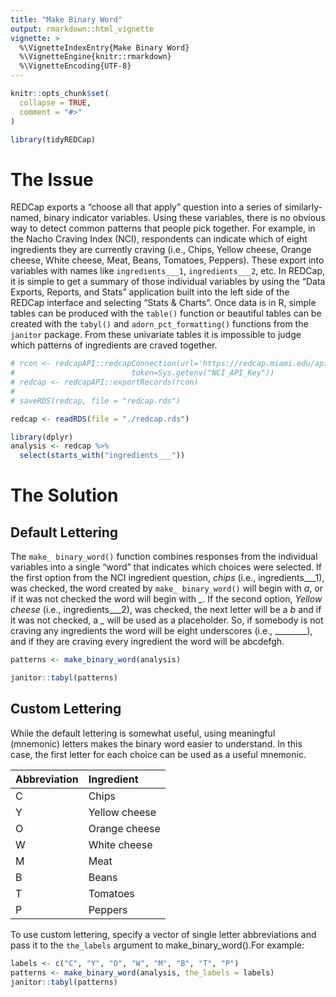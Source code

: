 ```yaml
---
title: "Make Binary Word"
output: rmarkdown::html_vignette
vignette: >
  %\VignetteIndexEntry{Make Binary Word}
  %\VignetteEngine{knitr::rmarkdown}
  %\VignetteEncoding{UTF-8}
---
```


```r
knitr::opts_chunk$set(
  collapse = TRUE,
  comment = "#>"
)
```

```r
library(tidyREDCap)
```

# The Issue

REDCap exports a "choose all that apply" question into a series of similarly-named, binary indicator variables. Using these variables, there is no obvious way to detect common patterns that people pick together.  For example, in the Nacho Craving Index (NCI), respondents can indicate which of eight ingredients they are currently craving (i.e., Chips, Yellow cheese, Orange cheese, White cheese, Meat, Beans, Tomatoes, Peppers). These export into variables with names like `ingredients___1`, `ingredients___2`, etc. In REDCap, it is simple to get a summary of those individual variables by using the "Data Exports, Reports, and Stats" application built into the left side of the REDCap interface and selecting "Stats & Charts". Once data is in R, simple tables can be produced with the `table()` function or beautiful tables can be created with the `tabyl()` and `adorn_pct_formatting()` functions from the `janitor` package. From these univariate tables it is impossible to judge which patterns of ingredients are craved together.  

```r

# rcon <- redcapAPI::redcapConnection(url='https://redcap.miami.edu/api/', 
#                          token=Sys.getenv("NCI_API_Key"))
# redcap <- redcapAPI::exportRecords(rcon)
# 
# saveRDS(redcap, file = "redcap.rds")

redcap <- readRDS(file = "./redcap.rds")

library(dplyr)
analysis <- redcap %>% 
  select(starts_with("ingredients___"))

```

# The Solution
## Default Lettering
The `make_ binary_word()` function combines responses from the individual variables into a single "word" that indicates which choices were selected. If the first option from the NCI ingredient question, *chips* (i.e., ingredients\_\_\_1), was checked, the word created by `make_ binary_word()` will begin with *a*, or if it was not checked the word will begin with *\_*. If the second option, *Yellow cheese* (i.e., ingredients\_\_\_2), was checked, the next letter will be a *b* and if it was not checked, a *\_* will be used as a placeholder.  So, if somebody is not craving any ingredients the word will be eight underscores (i.e., \_\_\_\_\_\_\_\_), and if they are craving every ingredient the word will be abcdefgh.

```r
patterns <- make_binary_word(analysis) 

janitor::tabyl(patterns)
```


## Custom Lettering
While the default lettering is somewhat useful, using meaningful (mnemonic) letters makes the binary word easier to understand.  In this case, the first letter for each choice can be used as a useful mnemonic.

| Abbreviation | Ingredient |
| :---------- | :---------- |
| C |	Chips |
| Y |	Yellow cheese |
| O |	Orange cheese |
| W |	White cheese |
| M |	Meat |
| B |	Beans |
| T |	Tomatoes |
| P |	Peppers |

To use custom lettering, specify a vector of single letter abbreviations and pass it to the `the_labels` argument to make_binary_word().For example:

```r
labels <- c("C", "Y", "O", "W", "M", "B", "T", "P")
patterns <- make_binary_word(analysis, the_labels = labels)
janitor::tabyl(patterns)
```

